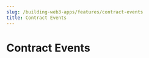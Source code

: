 ---
slug: /building-web3-apps/features/contract-events
title: Contract Events
---

# Contract Events
